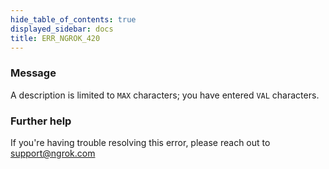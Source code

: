 ```yaml
---
hide_table_of_contents: true
displayed_sidebar: docs
title: ERR_NGROK_420
---
```




### Message

A description is limited to `MAX` characters; you have entered `VAL` characters.

<ErrorDetails error="err_ngrok_420" />

### Further help

If you're having trouble resolving this error, please reach out to [support@ngrok.com](mailto:support@ngrok.com?subject=Help%20with%20ERR_NGROK_420)
